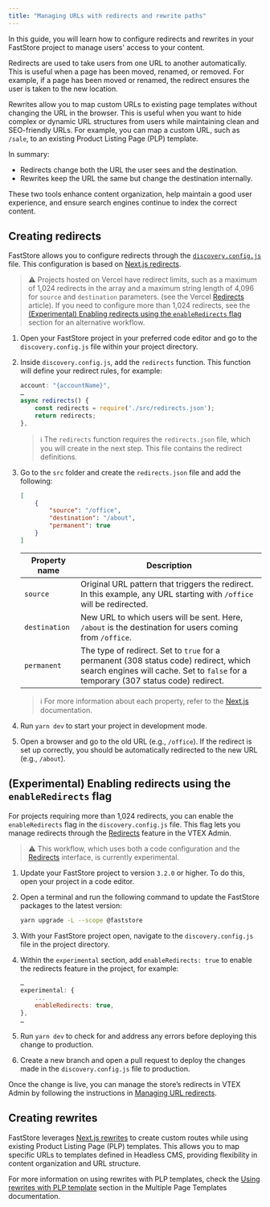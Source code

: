 ```yaml
---
title: "Managing URLs with redirects and rewrite paths"
---
```


In this guide, you will learn how to configure redirects and rewrites in your FastStore project to manage users' access to your content.

Redirects are used to take users from one URL to another automatically. This is useful when a page has been moved, renamed, or removed. For example, if a page has been moved or renamed, the redirect ensures the user is taken to the new location.

Rewrites allow you to map custom URLs to existing page templates without changing the URL in the browser. This is useful when you want to hide complex or dynamic URL structures from users while maintaining clean and SEO-friendly URLs. For example, you can map a custom URL, such as `/sale`, to an existing Product Listing Page (PLP) template.

In summary:

- Redirects change both the URL the user sees and the destination.
- Rewrites keep the URL the same but change the destination internally.

These two tools enhance content organization, help maintain a good user experience, and ensure search engines continue to index the correct content.

## Creating redirects

FastStore allows you to configure redirects through the [`discovery.config.js`](https://developers.vtex.com/docs/guides/faststore/project-structure-config-options) file. This configuration is based on [Next.js redirects](https://nextjs.org/docs/pages/api-reference/next-config-js/redirects).

> ⚠️ Projects hosted on Vercel have redirect limits, such as a maximum of 1,024 redirects in the array and a maximum string length of 4,096 for `source` and `destination` parameters. (see the Vercel [Redirects](https://vercel.com/docs/edge-network/redirects#configuration) article). If you need to configure more than 1,024 redirects, see the [(Experimental) Enabling redirects using the `enableRedirects` flag](#experimental-enabling-redirects-using-the-enableredirects-flag) section for an alternative workflow.

1. Open your FastStore project in your preferred code editor and go to the `discovery.config.js` file within your project directory.
2. Inside `discovery.config.js`, add the `redirects`  function. This function will define your redirect rules, for example:

    ```discovery.config.js mark=3:6
    account: "{accountName}",
    …
    async redirects() {
        const redirects = require('./src/redirects.json');
        return redirects;
    },
    ```

    > ℹ️ The `redirects` function requires the `redirects.json` file, which you will create in the next step. This file contains the redirect definitions.

3. Go to the `src` folder and create the `redirects.json` file and add the following:

    ```src/redirects.json
    [
        {
            "source": "/office",
            "destination": "/about",
            "permanent": true
        }
    ]
    ```

    | Property name | Description |
    | ------------------- | --------------- |
    | `source` | Original URL pattern that triggers the redirect. In this example, any URL starting with `/office` will be redirected. |
    | `destination` | New URL to which users will be sent. Here, `/about` is the destination for users coming from `/office`. |
    | `permanent` | The type of redirect. Set to `true` for a permanent (308 status code) redirect, which search engines will cache. Set to `false` for a temporary (307 status code) redirect. |

    > ℹ️ For more information about each property, refer to the [Next.js](https://nextjs.org/docs/pages/api-reference/next-config-js/redirects) documentation.

4. Run `yarn dev`  to start your project in development mode.
5. Open a browser and go to the old URL (e.g., `/office`). If the redirect is set up correctly, you should be automatically redirected to the new URL (e.g., `/about`).

## (Experimental) Enabling redirects using the `enableRedirects` flag

For projects requiring more than 1,024 redirects, you can enable the `enableRedirects` flag in the `discovery.config.js` file. This flag lets you manage redirects through the [Redirects](https://help.vtex.com/tutorial/managing-url-redirects) feature in the VTEX Admin.

> ⚠️ This workflow, which uses both a code configuration and the [Redirects](https://help.vtex.com/tutorial/managing-url-redirects) interface, is currently experimental.

1. Update your FastStore project to version `3.2.0` or higher. To do this, open your project in a code editor.

2. Open a terminal and run the following command to update the FastStore packages to the latest version:
    
    ```bash
    yarn upgrade -L --scope @faststore
    ```

3. With your FastStore project open, navigate to the `discovery.config.js` file in the project directory.
4. Within the `experimental` section, add `enableRedirects: true` to enable the redirects feature in the project, for example:

    ```js discovery.config.js mark=5
    …
    experimental: {
        ...
        enableRedirects: true,
    },
    …
    ```

5. Run `yarn dev` to check for and address any errors before deploying this change to production.
6. Create a new branch and open a pull request to deploy the changes made in the `discovery.config.js` file to production.

Once the change is live, you can manage the store’s redirects in VTEX Admin by following the instructions in [Managing URL redirects](https://help.vtex.com/tutorial/managing-url-redirects--3UJuFrU8imSVWg134mkvJV).

## Creating rewrites

FastStore leverages [Next.js rewrites](https://nextjs.org/docs/pages/api-reference/next-config-js/rewrites) to create custom routes while using existing Product Listing Page (PLP) templates. This allows you to map specific URLs to templates defined in Headless CMS, providing flexibility in content organization and URL structure.

For more information on using rewrites with PLP templates, check the [Using rewrites with PLP template](https://developers.vtex.com/docs/guides/faststore/headless-cms-multiple-page-template#product-listing-page-plp-template-selection-criteria) section in the Multiple Page Templates documentation.
